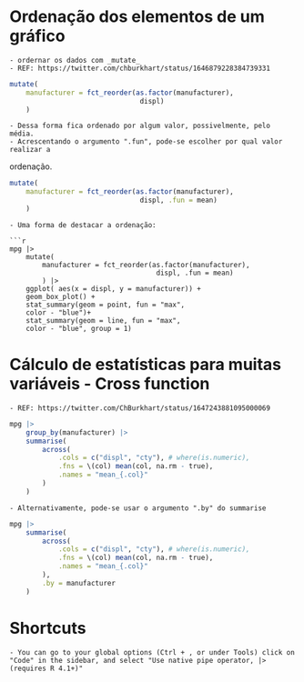 


# Ordenação dos elementos de um gráfico
	- ordernar os dados com _mutate_
	- REF: https://twitter.com/chburkhart/status/1646879228384739331

```r
mutate(
	manufacturer = fct_reorder(as.factor(manufacturer),
								displ)
	)
```	
	- Dessa forma fica ordenado por algum valor, possivelmente, pelo média.
	- Acrescentando o argumento ".fun", pode-se escolher por qual valor realizar a
ordenação.

```r
mutate(
	manufacturer = fct_reorder(as.factor(manufacturer),
								displ, .fun = mean)
	)
```
```
- Uma forma de destacar a ordenação:

```r
mpg |>
	mutate(
		manufacturer = fct_reorder(as.factor(manufacturer),
									displ, .fun = mean)
		) |>
	ggplot( aes(x = displ, y = manufacturer)) +
	geom_box_plot() +
	stat_summary(geom = point, fun = "max",
	color - "blue")+
	stat_summary(geom = line, fun = "max",
	color - "blue", group = 1) 
```

	

# Cálculo de estatísticas para muitas variáveis - Cross function
	- REF: https://twitter.com/ChBurkhart/status/1647243881095000069

```r
mpg |>
	group_by(manufacturer) |>
	summarise(
		across(
			.cols = c("displ", "cty"), # where(is.numeric),
			.fns = \(col) mean(col, na.rm - true),
			.names = "mean_{.col}"
		)
	)
```

	- Alternativamente, pode-se usar o argumento ".by" do summarise

```r
mpg |>
	summarise(
		across(
			.cols = c("displ", "cty"), # where(is.numeric),
			.fns = \(col) mean(col, na.rm - true),
			.names = "mean_{.col}"
		),
		.by = manufacturer
	)
```

# Shortcuts

	- You can go to your global options (Ctrl + , or under Tools) click on "Code" in the sidebar, and select "Use native pipe operator, |> (requires R 4.1+)"
